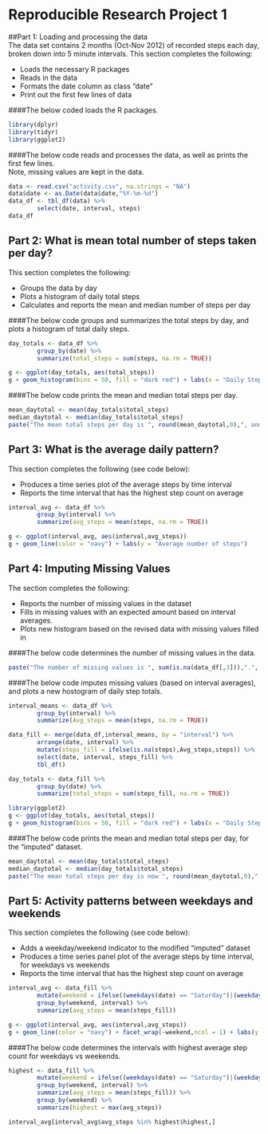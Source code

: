 Reproducible Research Project 1
============================================

##Part 1: Loading and processing the data  
The data set contains 2 months (Oct-Nov 2012) of recorded steps each day, broken down into 5 minute intervals. This section completes the following:

- Loads the necessary R packages
- Reads in the data
- Formats the date column as class "date"
- Print out the first few lines of data  
  
####The below coded loads the R packages. 
```r
library(dplyr)
library(tidyr)
library(ggplot2)
```

####The below code reads and processes the data, as well as prints the first few lines.  
Note, missing values are kept in the data.  
  
```r
data <- read.csv("activity.csv", na.strings = "NA")
data$date <- as.Date(data$date,"%Y-%m-%d")
data_df <- tbl_df(data) %>%
        select(date, interval, steps)
data_df
```

## Part 2: What is mean total number of steps taken per day?
This section completes the following:

- Groups the data by day
- Plots a histogram of daily total steps
- Calculates and reports the mean and median number of steps per day  


####The  below code groups and summarizes the total steps by day, and plots a histogram of total daily steps.
```r
day_totals <- data_df %>%
        group_by(date) %>%
        summarize(total_steps = sum(steps, na.rm = TRUE))

g <- ggplot(day_totals, aes(total_steps))
g + geom_histogram(bins = 50, fill = "dark red") + labs(x = "Daily Step Total")
```


####The below code prints the mean and median total steps per day. 
```r
mean_daytotal <- mean(day_totals$total_steps)
median_daytotal <- median(day_totals$total_steps)
paste("The mean total steps per day is ", round(mean_daytotal,0),", and the median total steps per day is ", round(median_daytotal,0),".", sep = "")
```

## Part 3: What is the average daily pattern?
This section completes the following (see code below):

- Produces a time series plot of the average steps by time interval
- Reports the time interval that has the highest step count on average

```r
interval_avg <- data_df %>%
        group_by(interval) %>%
        summarize(avg_steps = mean(steps, na.rm = TRUE))

g <- ggplot(interval_avg, aes(interval,avg_steps))
g + geom_line(color = "navy") + labs(y = "Average number of steps")

```

## Part 4: Imputing Missing Values
The section completes the following:

- Reports the number of missing values in the dataset
- Fills in missing values with an expected amount based on interval averages.
- Plots new histogram based on the revised data with missing values filled in  


####The below code determines the number of missing values in the data.
```r
paste("The number of missing values is ", sum(is.na(data_df[,3])),".", sep = "")
```


####The below code imputes missing values (based on interval averages), and plots a new hostogram of daily step totals.
```r
interval_means <- data_df %>%
        group_by(interval) %>%
        summarize(Avg_steps = mean(steps, na.rm = TRUE))

data_fill <- merge(data_df,interval_means, by = "interval") %>%
        arrange(date, interval) %>%
        mutate(steps_fill = ifelse(is.na(steps),Avg_steps,steps)) %>%
        select(date, interval, steps_fill) %>%
        tbl_df()

day_totals <- data_fill %>%
        group_by(date) %>%
        summarize(total_steps = sum(steps_fill, na.rm = TRUE))

library(ggplot2)
g <- ggplot(day_totals, aes(total_steps))
g + geom_histogram(bins = 50, fill = "dark red") + labs(x = "Daily Step Total")
```

####The below code prints the mean and median total steps per day, for the "imputed" dataset. 
```r
mean_daytotal <- mean(day_totals$total_steps)
median_daytotal <- median(day_totals$total_steps)
paste("The mean total steps per day is now ", round(mean_daytotal,0),", and the median total steps per day is now ", round(median_daytotal,0),".", sep = "")
```

## Part 5: Activity patterns between weekdays and weekends
This section completes the following (see code below):

- Adds a weekday/weekend indicator to the modified "imputed" dataset
- Produces a time series panel plot of the average steps by time interval, for weekdays vs weekends
- Reports the time interval that has the highest step count on average

```r
interval_avg <- data_fill %>%
        mutate(weekend = ifelse((weekdays(date) == "Saturday")|(weekdays(date) == "Sunday"),"weekend","weekday")) %>%
        group_by(weekend, interval) %>%
        summarize(avg_steps = mean(steps_fill))

g <- ggplot(interval_avg, aes(interval,avg_steps))
g + geom_line(color = "navy") + facet_wrap(~weekend,ncol = 1) + labs(y = "Average number of steps")

```


####The below code determines the intervals with highest average step count for weekdays vs weekends. 
```r
highest <- data_fill %>%
        mutate(weekend = ifelse((weekdays(date) == "Saturday")|(weekdays(date) == "Sunday"),"weekend","weekday")) %>%
        group_by(weekend, interval) %>%
        summarize(avg_steps = mean(steps_fill)) %>%
        group_by(weekend) %>%
        summarize(highest = max(avg_steps))

interval_avg[interval_avg$avg_steps %in% highest$highest,]
```